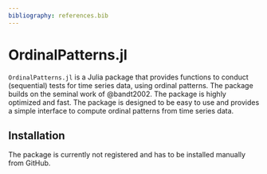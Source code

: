 ```yaml
---
bibliography: references.bib
---
```


#  OrdinalPatterns.jl 


`OrdinalPatterns.jl` is a Julia package that provides functions to conduct (sequential) tests for time series data, using ordinal patterns. The package builds on the seminal work of @bandt2002. The package is highly optimized and fast. The package is designed to be easy to use and provides a simple interface to compute ordinal patterns from time series data.

## Installation

The package is currently not registered and has to be installed manually from GitHub.
